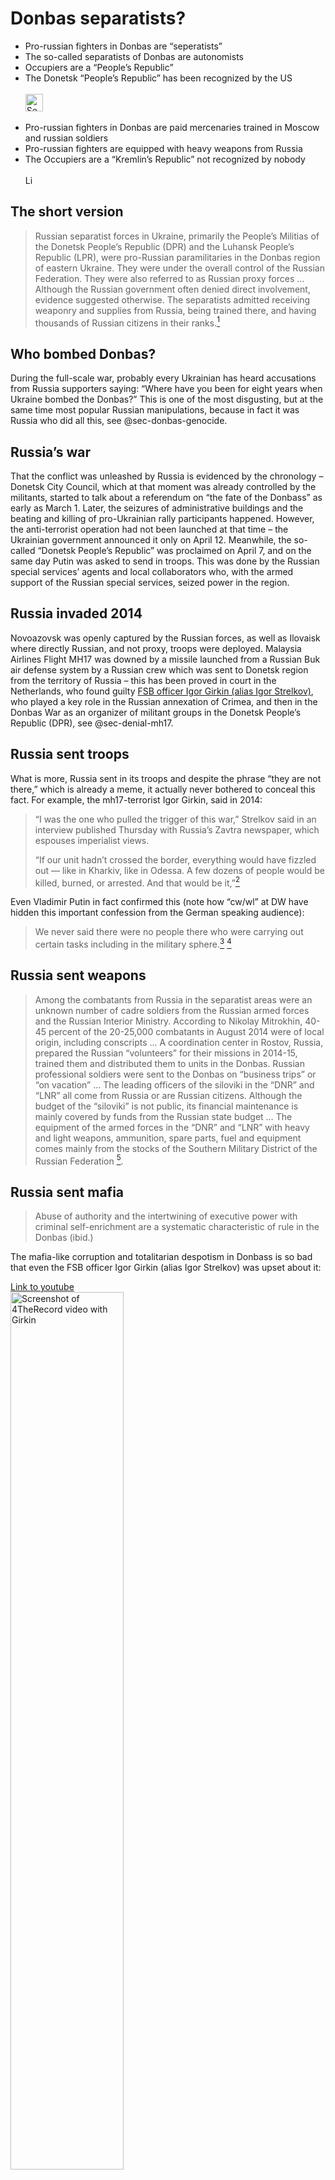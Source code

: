 # Donbas separatists? {#sec-donbas-separatists}

::: {.callout-caution title="Myth"}
- Pro-russian fighters in Donbas are "seperatists"
- The so-called separatists of Donbas are autonomists
- Occupiers are a "People's Republic"
- The Donetsk "People’s Republic" has been recognized by the US
[<br></br>![Search for topic in EUvsDisinfo](../all_common_img/EUvsDisinfo_400x240.jpg){height=2em}](https://euvsdisinfo.eu/disinformation-cases/?text=donetsk%20(separatists%7Cseparatist)&sort=relevance)
:::

::: {.callout-tip title="Truth"}
- Pro-russian fighters in Donbas are paid mercenaries trained in Moscow and russian soldiers
- Pro-russian fighters are equipped with heavy weapons from Russia 
- The Occupiers are a "Kremlin's Republic" not recognized by nobody
[<br></br>![Link to Wikipedia](../all_common_img/Wikipedia.png){height=1em}](https://en.wikipedia.org/wiki/Russian_separatist_forces_in_Ukraine)
:::

## The short version

> Russian separatist forces in Ukraine, primarily the People's Militias of the Donetsk People's Republic (DPR) and the Luhansk People's Republic (LPR), were pro-Russian paramilitaries in the Donbas region of eastern Ukraine. They were under the overall control of the Russian Federation. They were also referred to as Russian proxy forces ... Although the Russian government often denied direct involvement, evidence suggested otherwise. The separatists admitted receiving weaponry and supplies from Russia, being trained there, and having thousands of Russian citizens in their ranks.[^sec-donbas-separatists-1]

## Who bombed Donbas?

During the full-scale war, probably every Ukrainian has heard accusations from Russia supporters saying: 
“Where have you been for eight years when Ukraine bombed the Donbas?” This is one of the most disgusting, 
but at the same time most popular Russian manipulations, because in fact it was Russia who did all this, see @sec-donbas-genocide.


## Russia's war

That the conflict was unleashed by Russia is evidenced by the chronology – Donetsk City Council, which at that moment was already controlled by the militants, started to talk about a referendum on “the fate of the Donbass” as early as March 1. Later, the seizures of administrative buildings and the beating and killing of pro-Ukrainian rally participants happened. However, the anti-terrorist operation had not been launched at that time – the Ukrainian government announced it only on April 12. Meanwhile, the so-called “Donetsk People’s Republic” was proclaimed on April 7, and on the same day Putin was asked to send in troops. This was done by the Russian special services’ agents and local collaborators who, with the armed support of the Russian special services, seized power in the region.


## Russia invaded 2014

Novoazovsk was openly captured by the Russian forces, as well as Ilovaisk where directly Russian, and not proxy, troops were deployed. 
Malaysia Airlines Flight MH17 was downed by a missile launched from a Russian Buk air defense system by a Russian crew which was sent to Donetsk region 
from the territory of Russia – this has been proved in court in the Netherlands, who found guilty [FSB officer Igor Girkin (alias Igor Strelkov)](https://en.wikipedia.org/wiki/Igor_Girkin), who played a key role in the Russian annexation of Crimea, and then in the Donbas War as an organizer of militant groups in the Donetsk People's Republic (DPR), see @sec-denial-mh17.


## Russia sent troops

What is more, Russia sent in its troops and despite the phrase “they are not there,” which is already a meme, it actually never bothered to conceal this fact. 
For example, the mh17-terrorist Igor Girkin, said in 2014:

> "I was the one who pulled the trigger of this war," Strelkov said in an interview published Thursday with Russia's Zavtra newspaper, which espouses imperialist views.  
>  
> "If our unit hadn't crossed the border, everything would have fizzled out — like in Kharkiv, like in Odessa. A few dozens of people would be killed, burned, or arrested. And that would be it,"[^sec-donbas-separatists-3]

Even Vladimir Putin in fact confirmed this (note how "cw/wl" at DW have hidden this important confession from the German speaking audience): 

> We never said there were no people there who were carrying out certain tasks including in the military sphere.[^sec-donbas-separatists-4] [^sec-donbas-separatists-5]


## Russia sent weapons

> Among the combatants from Russia in the separatist areas were an unknown number of cadre soldiers from the Russian armed forces and the Russian Interior Ministry. According to Nikolay Mitrokhin, 40-45 percent of the 20-25,000 combatants in August 2014 were of local origin, including conscripts ... A coordination center in Rostov, Russia, prepared the Russian “volunteers” for their missions in 2014-15, trained them and distributed them to units in the Donbas. Russian professional soldiers were sent to the Donbas on “business trips” or “on vacation” ... The leading officers of the siloviki in the “DNR” and “LNR” all come from Russia or are Russian citizens. Although the budget of the “siloviki” is not public, its financial maintenance is mainly covered by funds from the Russian state budget ...  The equipment of the armed forces in the “DNR” and “LNR” with heavy and light weapons, ammunition, spare parts, fuel and equipment comes mainly from the stocks of the Southern Military District of the Russian Federation [^sec-donbas-separatists-2]. 


## Russia sent mafia

> Abuse of authority and the intertwining of executive power with criminal self-enrichment are a systematic characteristic of rule in the Donbas (ibid.) 

The mafia-like corruption and totalitarian despotism in Donbass is so bad that even the FSB officer Igor Girkin (alias Igor Strelkov) was upset about it:

[Link to youtube  
![Screenshot of 4TheRecord video with Girkin](donbas-girkin.jpg){width=60%}](https://www.youtube.com/watch?v=GLzXWNBwoIQ)


[^sec-donbas-separatists-1]: Russian separatist forces in Ukraine. Wikipedia. [https://en.wikipedia.org/wiki/Russian_separatist_forces_in_Ukraine](https://en.wikipedia.org/wiki/Russian_separatist_forces_in_Ukraine)

[^sec-donbas-separatists-2]: Andreas Heinemann-Grüder (14.02.2022) Analyse: Die Silowiki in den "Volksrepubliken" Donezk und Luhansk: Entstehung der bewaffneten Einheiten Ukraine-Analyse Nr. 261 Bundeszentrale für politische Bildung. [https://www.bpb.de/themen/europa/ukraine-analysen/nr-261/346847/analyse-die-silowiki-in-den-volksrepubliken-donezk-und-luhansk-entstehung-der-bewaffneten-einheiten](https://www.bpb.de/themen/europa/ukraine-analysen/nr-261/346847/analyse-die-silowiki-in-den-volksrepubliken-donezk-und-luhansk-entstehung-der-bewaffneten-einheiten)

[^sec-donbas-separatists-3]: Anna Dolgov	(Nov. 21, 2014) Russia's Igor Strelkov: I Am Responsible for War in Eastern Ukraine. The Moscow Times. [https://www.themoscowtimes.com/2014/11/21/russias-igor-strelkov-i-am-responsible-for-war-in-eastern-ukraine-a41598](https://www.themoscowtimes.com/2014/11/21/russias-igor-strelkov-i-am-responsible-for-war-in-eastern-ukraine-a41598)

[^sec-donbas-separatists-4]: Putin speaks his mind. Russian President Vladimir Putin has admitted that military personnel were active in east Ukraine, criticized Turkey's leadership and mused on the future of Syria. He did it in front of some 1,400 journalists. (12/17/2015) Deutsche Welle. [https://www.dw.com/en/putin-basks-in-the-limelight-of-global-media/a-18924143](https://www.dw.com/en/putin-basks-in-the-limelight-of-global-media/a-18924143)

[^sec-donbas-separatists-5]: Putin: Keine Versöhnung mit der Türkei. Bei seiner Jahrespressekonferenz teilte der russische Präsident ordentlich aus: Er sehe keinen Raum für eine Einigung mit der Türkei, so Putin. Kritik übte der Kremlchef auch an der Ukraine. Auf die USA ging er aber zu. (17.12.2015).  [https://www.dw.com/de/putin-schlie%C3%9Ft-vers%C3%B6hnung-mit-der-t%C3%BCrkei-aus/a-18924907](https://www.dw.com/de/putin-schlie%C3%9Ft-vers%C3%B6hnung-mit-der-t%C3%BCrkei-aus/a-18924907)
